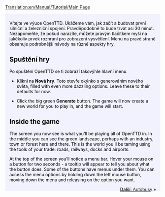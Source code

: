 [[Translation:en/Manual/Tutorial/Main Page]]
{{cs/Překlad|origin= en/Manual/Tutorial/Main Page
|from  = en
|to    = cs
|Percentage =90
}}
{{en/Tabs|5|1
|cs/Manual/Tutorial/Main Page|1. Začínáme<!--
-->|cs/Manual/Tutorial/Autobusy|2. Autobusy<!--
-->|cs/Manual/Tutorial/Vlaky|3. Vlaky<!--
-->|cs/Manual/Tutorial/Letadla|4. Letadla<!--
-->|cs/Manual/Tutorial/Závěr|5. Závěr}}
<div style="padding:.5em 1em 1em 1em; border-top:none; background-color:#f1f2fe; color:#000;">
{{cs/Manual/Tutorial/Cvičení}}
Vítejte ve výuce OpenTTD. Ukážeme vám, jak začít a budovat první silniční a železniční spojení. Pravděpodobně to bude trvat asi 30 minut. Nezapomeňte, že pokud narazíte, můžete pravým tlačítkem myši na jakékoliv prvek rozhraní pro zobrazení vysvětlení. Menu na pravé straně obsahuje podrobnější návody na různé aspekty hry.

==Spuštění hry==
{{en/Phototable|[[File:cs/Manual/Tutorial/Main menu new game CZE.png|Main menu]]|Hlavní menu OpenTTD|center}}
Po spuštění OpenTTD se ti zobrazí takovýhle hlavní menu. 


*Klikni na '''Nová hry'''. Toto otevře okýnko s generováním nového světa, filled with even more dazzling options. Leave these to their defaults for now.
{{en/Phototable|[[File:en/Manual/Worldgenerationdialog.png|Okynko pro vygenerování světa]]|The World Generation dialog. The four images at the top allow you to change the climate. We'll leave all options the way they are for this tutorial.|center}}

*Click the big green '''Generate''' button. The game will now create a new world for you to play in, and the game will start.

==Inside the game==
{{en/Phototable|[[File:en/Manual/Tutorial/Aftergamestart.png|after the start]]|Right after the start of a new game.|right}}
The screen you now see is what you'll be playing all of OpenTTD in. In the middle you can see the green landscape, perhaps with an industry, town or forest here and there. This is the world you'll be taming using the tools of your trade: roads, railways, docks and airports. 

At the top of the screen you'll notice a menu bar. Hover your mouse on a button for two seconds - a tooltip will appear to tell you about what the button does. Some of the buttons have menus under them. You can access the menu options by holding down the left mouse button, moving down the menu and releasing on the option you want.
<br style="clear:both;">


<span style="float: right">[[cs/Manual/Tutorial/Autobusy|'''Další''': Autobusy]] &raquo;</span>
</div>